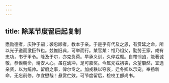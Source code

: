 ```yaml
---
---
---
```

title: 除某节度留后起复制
---



懋勋德者，庆钟于嗣；袭忠顺者，教本于亲。于是乎有代及之恩，有赏延之命，所以光子道而激臣节也。兹惟旧典，可举而行。某官某：惟乃祖父，勤劳王家，咸有忠功，书于甲令。降及于尔，亦克负荷。早承义训，久倅戎麾。自罹悯凶，能著诚敬，恭俟朝命，靖安人心。虽在幼冲，足可嘉奖。今属元戎初丧，众望颙然，宜选亲贤，以为统帅。留府之事，俾尔专之。加戎秩以夺哀，迁冬卿以示宠。奉扬新命，无忘前修。尔宜懋哉！悬赏伫效。可节度留后，检校工部尚书。